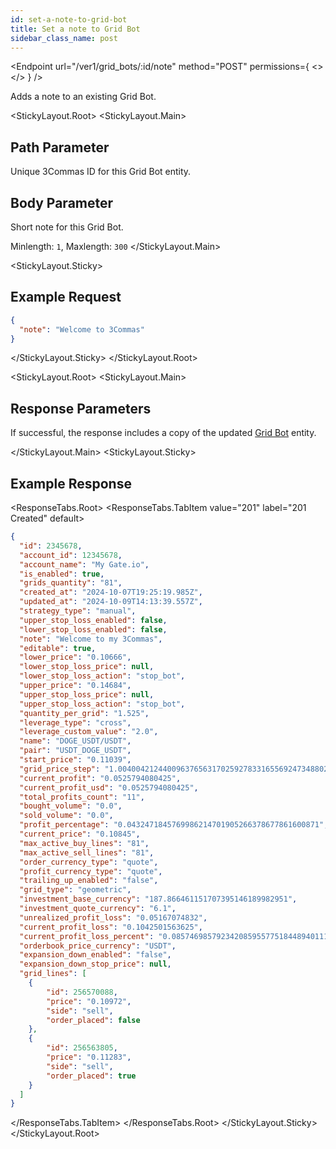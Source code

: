 ```yaml
---
id: set-a-note-to-grid-bot
title: Set a note to Grid Bot
sidebar_class_name: post
---
```



<Endpoint
  url="/ver1/grid_bots/:id/note"
  method="POST"
  permissions={
    <>
      <Permission title="Permission" description="BOTS_WRITE" />
      <Permission title="Security" description="SIGNED" />
    </>
  }
/>

Adds a note to an existing Grid Bot.

<Separator />

<StickyLayout.Root>
<StickyLayout.Main>

## Path Parameter
<ApiParam name='id' type='integer' id="id" required>
   Unique 3Commas ID for this Grid Bot entity.
</ApiParam>

## Body Parameter
<ApiParam name='note' type='string' id="note" required>
   Short note for this Grid Bot.

   Minlength: `1`, Maxlength: `300`
</ApiParam>
</StickyLayout.Main>


<StickyLayout.Sticky>

## Example Request

```json title="POST /ver1/grid_bots/2345678/note"
{
  "note": "Welcome to 3Commas"
}
```
</StickyLayout.Sticky>
</StickyLayout.Root>

<StickyLayout.Root>
<StickyLayout.Main>

## Response Parameters 

If successful, the response includes a copy of the updated [Grid Bot](/grid-bot/0_grid_bot_entity.mdx) entity.

</StickyLayout.Main>
<StickyLayout.Sticky>

## Example Response
<ResponseTabs.Root>
<ResponseTabs.TabItem value="201" label="201 Created" default>

```json
{
  "id": 2345678,
  "account_id": 12345678,
  "account_name": "My Gate.io",
  "is_enabled": true,
  "grids_quantity": "81",
  "created_at": "2024-10-07T19:25:19.985Z",
  "updated_at": "2024-10-09T14:13:39.557Z",
  "strategy_type": "manual",
  "upper_stop_loss_enabled": false,
  "lower_stop_loss_enabled": false,
  "note": "Welcome to my 3Commas",
  "editable": true,
  "lower_price": "0.10666",
  "lower_stop_loss_price": null,
  "lower_stop_loss_action": "stop_bot",
  "upper_price": "0.14684",
  "upper_stop_loss_price": null,
  "upper_stop_loss_action": "stop_bot",
  "quantity_per_grid": "1.525",
  "leverage_type": "cross",
  "leverage_custom_value": "2.0",
  "name": "DOGE_USDT/USDT",
  "pair": "USDT_DOGE_USDT",
  "start_price": "0.11039",
  "grid_price_step": "1.00400421244009637656317025927833165569247348802034686",
  "current_profit": "0.0525794080425",
  "current_profit_usd": "0.0525794080425",
  "total_profits_count": "11",
  "bought_volume": "0.0",
  "sold_volume": "0.0",
  "profit_percentage": "0.0432471845769986214701905266378677861600871",
  "current_price": "0.10845",
  "max_active_buy_lines": "81",
  "max_active_sell_lines": "81",
  "order_currency_type": "quote",
  "profit_currency_type": "quote",
  "trailing_up_enabled": "false",
  "grid_type": "geometric",
  "investment_base_currency": "187.866461151707395146189982951",
  "investment_quote_currency": "6.1",
  "unrealized_profit_loss": "0.05167074832",
  "current_profit_loss": "0.1042501563625",
  "current_profit_loss_percent": "0.0857469857923420859557751844894011126939894",
  "orderbook_price_currency": "USDT",
  "expansion_down_enabled": "false",
  "expansion_down_stop_price": null,
  "grid_lines": [
    {
        "id": 256570088,
        "price": "0.10972",
        "side": "sell",
        "order_placed": false
    },
    {
        "id": 256563805,
        "price": "0.11283",
        "side": "sell",
        "order_placed": true
    }
  ]
}
```
  </ResponseTabs.TabItem>
</ResponseTabs.Root>
</StickyLayout.Sticky>
</StickyLayout.Root>